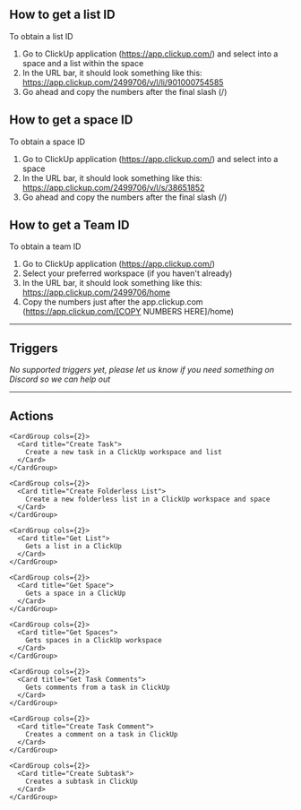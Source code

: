 ## How to get a list ID

To obtain a list ID

1. Go to ClickUp application (https://app.clickup.com/) and select into a space and a list within the space
2. In the URL bar, it should look something like this: https://app.clickup.com/2499706/v/l/li/901000754585
3. Go ahead and copy the numbers after the final slash (/)

## How to get a space ID

To obtain a space ID

1. Go to ClickUp application (https://app.clickup.com/) and select into a space
2. In the URL bar, it should look something like this: https://app.clickup.com/2499706/v/l/s/38651852
3. Go ahead and copy the numbers after the final slash (/)

## How to get a Team ID

To obtain a team ID

1. Go to ClickUp application (https://app.clickup.com/)
2. Select your preferred workspace (if you haven't already)
2. In the URL bar, it should look something like this: https://app.clickup.com/2499706/home
3. Copy the numbers just after the app.clickup.com (https://app.clickup.com/[COPY NUMBERS HERE]/home)

---

## Triggers

*No supported triggers yet, please let us know if you need something on Discord so we can help out* 


---

## Actions


    <CardGroup cols={2}>
      <Card title="Create Task">
        Create a new task in a ClickUp workspace and list
      </Card>
    </CardGroup>
  
    <CardGroup cols={2}>
      <Card title="Create Folderless List">
        Create a new folderless list in a ClickUp workspace and space
      </Card>
    </CardGroup>
  
    <CardGroup cols={2}>
      <Card title="Get List">
        Gets a list in a ClickUp
      </Card>
    </CardGroup>
  
    <CardGroup cols={2}>
      <Card title="Get Space">
        Gets a space in a ClickUp
      </Card>
    </CardGroup>
  
    <CardGroup cols={2}>
      <Card title="Get Spaces">
        Gets spaces in a ClickUp workspace
      </Card>
    </CardGroup>
  
    <CardGroup cols={2}>
      <Card title="Get Task Comments">
        Gets comments from a task in ClickUp
      </Card>
    </CardGroup>
  
    <CardGroup cols={2}>
      <Card title="Create Task Comment">
        Creates a comment on a task in ClickUp
      </Card>
    </CardGroup>
  
    <CardGroup cols={2}>
      <Card title="Create Subtask">
        Creates a subtask in ClickUp
      </Card>
    </CardGroup>
  
